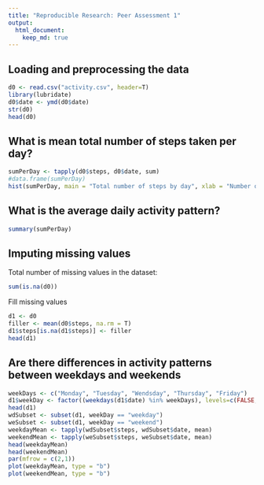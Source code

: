 ```yaml
---
title: "Reproducible Research: Peer Assessment 1"
output: 
  html_document:
    keep_md: true
---
```



## Loading and preprocessing the data
```r
d0 <- read.csv("activity.csv", header=T)
library(lubridate)
d0$date <- ymd(d0$date)
str(d0)
head(d0)
```


## What is mean total number of steps taken per day?
```r
sumPerDay <- tapply(d0$steps, d0$date, sum)
#data.frame(sumPerDay)
hist(sumPerDay, main = "Total number of steps by day", xlab = "Number of steps by day")
```

## What is the average daily activity pattern?
```r
summary(sumPerDay)
```


## Imputing missing values
Total number of missing values in the dataset:
```r
sum(is.na(d0))
```
Fill missing values
```r
d1 <- d0
filler <- mean(d0$steps, na.rm = T)
d1$steps[is.na(d1$steps)] <- filler
head(d1)
```

## Are there differences in activity patterns between weekdays and weekends
```r
weekDays <- c("Monday", "Tuesday", "Wendsday", "Thursday", "Friday")
d1$weekDay <- factor((weekdays(d1$date) %in% weekDays), levels=c(FALSE, TRUE), labels=c("weekend", "weekday"))
head(d1)
wdSubset <- subset(d1, weekDay == "weekday")
weSubset <- subset(d1, weekDay == "weekend")
weekdayMean <- tapply(wdSubset$steps, wdSubset$date, mean)
weekendMean <- tapply(weSubset$steps, weSubset$date, mean)
head(weekdayMean)
head(weekendMean)
par(mfrow = c(2,1))
plot(weekdayMean, type = "b")
plot(weekendMean, type = "b")
```
